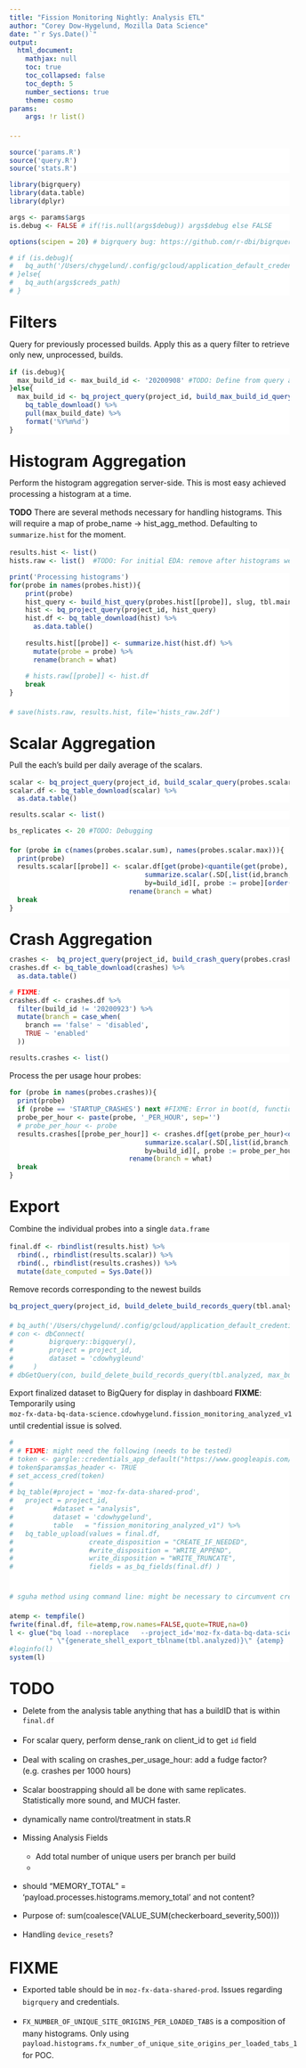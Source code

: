 ```yaml
---
title: "Fission Monitoring Nightly: Analysis ETL"
author: "Corey Dow-Hygelund, Mozilla Data Science"
date: "`r Sys.Date()`"
output:
  html_document:
    mathjax: null
    toc: true
    toc_collapsed: false
    toc_depth: 5
    number_sections: true
    theme: cosmo
params:
    args: !r list()

---
```


<style>
body {
    line-height: 1.4em;
    width: 100%;
    }
.plotly {
    text-align: center;
    width: 75vw;
    position: relative;
    margin-left: calc((100% - 75vw)/2);
}
.zimg img {
    text-align: center;
    width: 75vw;
    position: relative;
    margin-left: calc((100% - 75vw)/2);
}
.r {
    background-color: white;
    border: 0;
        }
        
pre code, pre, code {
  white-space: pre !important;
  overflow-x: scroll !important;
  word-break: keep-all !important;
  word-wrap: initial !important;
}
.caption {
    font-size: 80%;
    font-style: italic;
    font-weight:bold;
        }

caption {
    font-size: 80%;
    font-style: italic;
    font-weight: bold;
        }

h3, .h3 {
    margin-top: 100px;
    }
    

</style>


```r
source('params.R')
source('query.R')
source('stats.R')
```


```r
library(bigrquery)
library(data.table)
library(dplyr)
```


```r
args <- params$args
is.debug <- FALSE # if(!is.null(args$debug)) args$debug else FALSE
```

```r
options(scipen = 20) # bigrquery bug: https://github.com/r-dbi/bigrquery/issues/395 
```

```r
# if (is.debug){
#   bq_auth('/Users/chygelund/.config/gcloud/application_default_credentials.json')
# }else{
#   bq_auth(args$creds_path)
# }
```

# Filters

Query for previously processed builds. Apply this as a query filter to retrieve only new, unprocessed, builds. 

```r
if (is.debug){
  max_build_id <- max_build_id <- '20200908' #TODO: Define from query and as supplied arg
}else{
  max_build_id <- bq_project_query(project_id, build_max_build_id_query(tbl.main, num_build_dates)) %>%
    bq_table_download() %>%
    pull(max_build_date) %>% 
    format('%Y%m%d')
}
```

# Histogram Aggregation

Perform the histogram aggregation server-side. This is most easy achieved processing a histogram at a time. 

**TODO** There are several methods necessary for handling histograms. This will require a map of probe_name -> hist_agg_method. Defaulting to `summarize.hist` for the moment. 


```r
results.hist <- list()
hists.raw <- list()  #TODO: For initial EDA: remove after histograms well-understood
```

```r
print('Processing histograms')
for(probe in names(probes.hist)){
    print(probe)
    hist_query <- build_hist_query(probes.hist[[probe]], slug, tbl.main, max_build_id)
    hist <- bq_project_query(project_id, hist_query)
    hist.df <- bq_table_download(hist) %>%
      as.data.table()
    
    results.hist[[probe]] <- summarize.hist(hist.df) %>% 
      mutate(probe = probe) %>%
      rename(branch = what)
    
    # hists.raw[[probe]] <- hist.df
    break  
}

# save(hists.raw, results.hist, file='hists_raw.2df')
```


# Scalar Aggregation

Pull the each's build per daily average of the scalars. 
```r
scalar <- bq_project_query(project_id, build_scalar_query(probes.scalar.sum, probes.scalar.mean, slug, tbl.main, max_build_id))
scalar.df <- bq_table_download(scalar) %>%
  as.data.table()
```
```r
results.scalar <- list()
```

```r
bs_replicates <- 20 #TODO: Debugging

for (probe in c(names(probes.scalar.sum), names(probes.scalar.max))){
  print(probe)
  results.scalar[[probe]] <- scalar.df[get(probe)<quantile(get(probe), perc.high, na.rm = TRUE),
                                  summarize.scalar(.SD[,list(id,branch,x=get(probe))], "x", bs_replicates, stat=mean.narm),
                                  by=build_id][, probe := probe][order(build_id, what),] %>%
                              rename(branch = what)
  break
}
```

# Crash Aggregation

```r
crashes <-  bq_project_query(project_id, build_crash_query(probes.crashes, slug, tbl.crashes, max_build_id))
crashes.df <- bq_table_download(crashes) %>%
  as.data.table()
```

```r
# FIXME: 
crashes.df <- crashes.df %>%
  filter(build_id != '20200923') %>%
  mutate(branch = case_when(
    branch == 'false' ~ 'disabled',
    TRUE ~ 'enabled'
  ))
```

```r
results.crashes <- list()
```

Process the per usage hour probes:
```r
for (probe in names(probes.crashes)){
  print(probe)
  if (probe == 'STARTUP_CRASHES') next #FIXME: Error in boot(d, function(x, i) { : no data in call to 'boot'
  probe_per_hour <- paste(probe, '_PER_HOUR', sep='') 
  # probe_per_hour <- probe
  results.crashes[[probe_per_hour]] <- crashes.df[get(probe_per_hour)<quantile(get(probe_per_hour), perc.high, na.rm = TRUE),
                                  summarize.scalar(.SD[,list(id,branch,x=get(probe_per_hour))], "x", bs_replicates, stat=mean.narm),
                                  by=build_id][, probe := probe_per_hour][order(build_id, what),] %>%
                              rename(branch = what)
  break
}
```

# Export

Combine the individual probes into a single `data.frame`

```r
final.df <- rbindlist(results.hist) %>%
  rbind(., rbindlist(results.scalar)) %>%
  rbind(., rbindlist(results.crashes)) %>%
  mutate(date_computed = Sys.Date())
```

Remove records corresponding to the newest builds

```r
bq_project_query(project_id, build_delete_build_records_query(tbl.analyzed, max_build_id ))

# bq_auth('/Users/chygelund/.config/gcloud/application_default_credentials.json')
# con <- dbConnect(
#         bigrquery::bigquery(),
#         project = project_id,
#         dataset = 'cdowhygleund'
#     )
# dbGetQuery(con, build_delete_build_records_query(tbl.analyzed, max_build_id ), n=200)


```

Export finalized dataset to BigQuery for display in dashboard
**FIXME**: Temporarily using `moz-fx-data-bq-data-science.cdowhygelund.fission_monitoring_analyzed_v1` until credential issue is solved.

```r
# 
# # FIXME: might need the following (needs to be tested)
# token <- gargle::credentials_app_default("https://www.googleapis.com/auth/bigquery")
# token$params$as_header <- TRUE
# set_access_cred(token)
# 
# bq_table(#project = 'moz-fx-data-shared-prod',
#   project = project_id,
#          #dataset = "analysis",
#          dataset = 'cdowhygelund',
#          table   = "fission_monitoring_analyzed_v1") %>%
#   bq_table_upload(values = final.df,
#                   create_disposition = "CREATE_IF_NEEDED",
#                   #write_disposition = "WRITE_APPEND",
#                   write_disposition = "WRITE_TRUNCATE",
#                   fields = as_bq_fields(final.df) )


# sguha method using command line: might be necessary to circumvent credentials issue

atemp <- tempfile()
fwrite(final.df, file=atemp,row.names=FALSE,quote=TRUE,na=0)
l <- glue("bq load --noreplace   --project_id='moz-fx-data-bq-data-science'  --source_format=CSV --skip_leading_rows=1 --null_marker=NA",
          " \"{generate_shell_export_tblname(tbl.analyzed)}\" {atemp} ./tbl_analyzed_fields.json")
#loginfo(l)
system(l)
```


# TODO

* Delete from the analysis table anything that has a buildID that is within `final.df`
* For scalar query, perform dense_rank on client_id to get `id` field
* Deal with scaling on crashes_per_usage_hour: add a fudge factor? (e.g. crashes per 1000 hours)
* Scalar boostrapping should all be done with same replicates. Statistically more sound, and MUCH faster. 
* dynamically name control/treatment in stats.R

* Missing Analysis Fields
  - Add total number of unique users per branch per build
  - 
* should "MEMORY_TOTAL" = 'payload.processes.histograms.memory_total' and not content?
* Purpose of: sum(coalesce(VALUE_SUM(checkerboard_severity,500))) 
* Handling `device_resets`?


# FIXME
* Exported table should be in `moz-fx-data-shared-prod`. Issues regarding `bigrquery` and credentials. 

* `FX_NUMBER_OF_UNIQUE_SITE_ORIGINS_PER_LOADED_TABS` is a composition of many histograms. Only using `payload.histograms.fx_number_of_unique_site_origins_per_loaded_tabs_1` for POC. 
